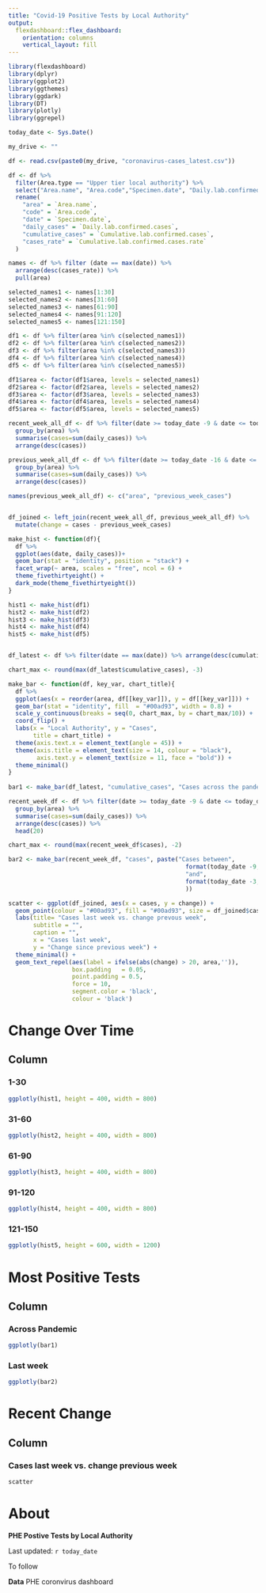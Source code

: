 ```yaml
---
title: "Covid-19 Positive Tests by Local Authority"
output: 
  flexdashboard::flex_dashboard:
    orientation: columns
    vertical_layout: fill
---
```


<style>                     
.navbar {
  background-color:#00ad93;
  border-color:black;
}
</style> 

```r
library(flexdashboard)
library(dplyr)
library(ggplot2)
library(ggthemes)
library(ggdark)
library(DT)
library(plotly)
library(ggrepel)

today_date <- Sys.Date()

my_drive <- ""

df <- read.csv(paste0(my_drive, "coronavirus-cases_latest.csv")) 

df <- df %>%
  filter(Area.type == "Upper tier local authority") %>%
  select("Area.name", "Area.code","Specimen.date", "Daily.lab.confirmed.cases", "Cumulative.lab.confirmed.cases", "Cumulative.lab.confirmed.cases.rate") %>% 
  rename(
    "area" = `Area.name`,
    "code" = `Area.code`,
    "date" = `Specimen.date`, 
    "daily_cases" = `Daily.lab.confirmed.cases`, 
    "cumulative_cases" = `Cumulative.lab.confirmed.cases`, 
    "cases_rate" = `Cumulative.lab.confirmed.cases.rate`
  )

names <- df %>% filter (date == max(date)) %>%
  arrange(desc(cases_rate)) %>%
  pull(area)

selected_names1 <- names[1:30]
selected_names2 <- names[31:60]
selected_names3 <- names[61:90]
selected_names4 <- names[91:120]
selected_names5 <- names[121:150]

df1 <- df %>% filter(area %in% c(selected_names1))
df2 <- df %>% filter(area %in% c(selected_names2))
df3 <- df %>% filter(area %in% c(selected_names3))
df4 <- df %>% filter(area %in% c(selected_names4))
df5 <- df %>% filter(area %in% c(selected_names5))

df1$area <- factor(df1$area, levels = selected_names1)
df2$area <- factor(df2$area, levels = selected_names2)
df3$area <- factor(df3$area, levels = selected_names3)
df4$area <- factor(df4$area, levels = selected_names4)
df5$area <- factor(df5$area, levels = selected_names5)

recent_week_all_df <- df %>% filter(date >= today_date -9 & date <= today_date - 3) %>%
  group_by(area) %>% 
  summarise(cases=sum(daily_cases)) %>% 
  arrange(desc(cases)) 

previous_week_all_df <- df %>% filter(date >= today_date -16 & date <= today_date - 10) %>%
  group_by(area) %>% 
  summarise(cases=sum(daily_cases)) %>% 
  arrange(desc(cases)) 

names(previous_week_all_df) <- c("area", "previous_week_cases")


df_joined <- left_join(recent_week_all_df, previous_week_all_df) %>%
  mutate(change = cases - previous_week_cases)

make_hist <- function(df){
  df %>%
  ggplot(aes(date, daily_cases))+
  geom_bar(stat = "identity", position = "stack") +
  facet_wrap(~ area, scales = "free", ncol = 6) +
  theme_fivethirtyeight() +
  dark_mode(theme_fivethirtyeight())
}

hist1 <- make_hist(df1)
hist2 <- make_hist(df2)
hist3 <- make_hist(df3)
hist4 <- make_hist(df4)
hist5 <- make_hist(df5)


df_latest <- df %>% filter(date == max(date)) %>% arrange(desc(cumulative_cases)) %>% head(20)

chart_max <- round(max(df_latest$cumulative_cases), -3)

make_bar <- function(df, key_var, chart_title){
  df %>%
  ggplot(aes(x = reorder(area, df[[key_var]]), y = df[[key_var]])) +
  geom_bar(stat = "identity", fill  = "#00ad93", width = 0.8) +
  scale_y_continuous(breaks = seq(0, chart_max, by = chart_max/10)) +
  coord_flip() +
  labs(x = "Local Authority", y = "Cases", 
       title = chart_title) +
  theme(axis.text.x = element_text(angle = 45)) +
  theme(axis.title = element_text(size = 14, colour = "black"),
        axis.text.y = element_text(size = 11, face = "bold")) +
  theme_minimal()
}
  
bar1 <- make_bar(df_latest, "cumulative_cases", "Cases across the pandemic")

recent_week_df <- df %>% filter(date >= today_date -9 & date <= today_date - 3) %>%
  group_by(area) %>% 
  summarise(cases=sum(daily_cases)) %>% 
  arrange(desc(cases)) %>%
  head(20)

chart_max <- round(max(recent_week_df$cases), -2)

bar2 <- make_bar(recent_week_df, "cases", paste("Cases between", 
                                                  format(today_date -9,"%a %b %d"),
                                                  "and", 
                                                  format(today_date -3,"%a %b %d")
                                                  ))

scatter <- ggplot(df_joined, aes(x = cases, y = change)) +
  geom_point(colour = "#00ad93", fill = "#00ad93", size = df_joined$cases/50) +
  labs(title= "Cases last week vs. change prevous week",
       subtitle = "",
       caption = "",
       x = "Cases last week",
       y = "Change since previous week") +
  theme_minimal() +
  geom_text_repel(aes(label = ifelse(abs(change) > 20, area,'')),
                  box.padding   = 0.05,
                  point.padding = 0.5,
                  force = 10,
                  segment.color = 'black',
                  colour = 'black')

```

Change Over Time
=======================================================================

Column {.tabset}
-----------------------------------------------------------------------

### 1-30

```r
ggplotly(hist1, height = 400, width = 800)
```

### 31-60

```r
ggplotly(hist2, height = 400, width = 800)
```

### 61-90

```r
ggplotly(hist3, height = 400, width = 800)
```

### 91-120

```r
ggplotly(hist4, height = 400, width = 800)
```

### 121-150

```r
ggplotly(hist5, height = 600, width = 1200)
```


Most Positive Tests 
=======================================================================

Column {.tabset}
-----------------------------------------------------------------------


### Across Pandemic
```r
ggplotly(bar1)
```

### Last week 
```r
ggplotly(bar2)
```

Recent Change
=======================================================================

Column {.tabset}
-----------------------------------------------------------------------


### Cases last week vs. change previous week
```r
scatter
```


About
=======================================================================

**PHE Postive Tests by Local Authority**

Last updated: `r today_date`

To follow

**Data**
PHE coronvirus dashboard
